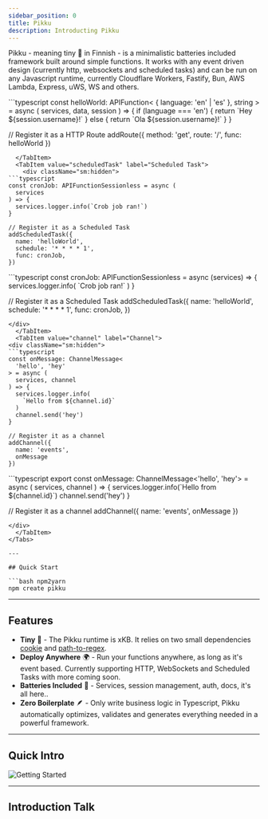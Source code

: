 ```yaml
---
sidebar_position: 0
title: Pikku
description: Introducting Pikku
---
```


Pikku - meaning tiny 🔎 in Finnish - is a minimalistic batteries included framework built around simple functions. It works with any event driven design (currently http, websockets and scheduled tasks) and can be run on any Javascript runtime, currently Cloudflare Workers, Fastify, Bun, AWS Lambda, Express, uWS, WS and others.


<Tabs>
  <TabItem value="HTTP" label="HTTP" default>
```typescript
const helloWorld: APIFunction<
  { language: 'en' | 'es' }, 
  string
> = async (
  services, data, session
) => {
  if (language === 'en') {
    return `Hey ${session.username}!`
  } else {
    return `Ola ${session.username}!`
  }
}

// Register it as a HTTP Route
addRoute({ 
  method: 'get', 
  route: '/', 
  func: helloWorld 
})
```
  </TabItem>
  <TabItem value="scheduledTask" label="Scheduled Task">
    <div className="sm:hidden">
```typescript
const cronJob: APIFunctionSessionless = async (
  services
) => {
  services.logger.info(`Crob job ran!`)
}

// Register it as a Scheduled Task
addScheduledTask({
  name: 'helloWorld',
  schedule: '* * * * 1',
  func: cronJob,
})
```
</div>
<div className="hidden sm:block">
```typescript
const cronJob: APIFunctionSessionless = async (services) => {
  services.logger.info(
    `Crob job ran!`
  )
}

// Register it as a Scheduled Task
addScheduledTask({
  name: 'helloWorld',
  schedule: '* * * * 1',
  func: cronJob,
})
```
</div>
  </TabItem>
  <TabItem value="channel" label="Channel">
<div className="sm:hidden">
```typescript
const onMessage: ChannelMessage<
  'hello', 'hey'
> = async (
  services, channel
) => {
  services.logger.info(
    `Hello from ${channel.id}`
  )
  channel.send('hey')
}

// Register it as a channel 
addChannel({ 
  name: 'events', 
  onMessage 
})
```
</div>
<div className="hidden sm:block">
```typescript
export const onMessage: ChannelMessage<'hello', 'hey'> = async (
  services, channel
) => {
  services.logger.info(`Hello from ${channel.id}`)
  channel.send('hey')
}

// Register it as a channel 
addChannel({ 
  name: 'events', 
  onMessage 
})
```
</div>
  </TabItem>
</Tabs>

---

## Quick Start

```bash npm2yarn
npm create pikku
```

---

## Features

* **Tiny** 🔎 - The Pikku runtime is xKB. It relies on two small dependencies [cookie](https://www.npmjs.com/package/cookie) and [path-to-regex](https://www.npmjs.com/package/path-to-regex).
* **Deploy Anywhere** 🌍 - Run your functions anywhere, as long as it's event based. Currently supporting HTTP, WebSockets and Scheduled Tasks with more coming soon.
* **Batteries Included** 🔋 - Services, session management, auth, docs, it's all here..
* **Zero Boilerplate** 🪶 - Only write business logic in Typescript, Pikku automatically optimizes, validates and generates everything needed in a powerful framework.

---

## Quick Intro

![Getting Started](/img/quick-start.gif)

---

## Introduction Talk


<LiteYouTubeEmbed 
    id="94ioOCzoEb4"
    title="An introduction talk to Pikku (previously vramework) at the nodejs Berlin meetup"
/>
